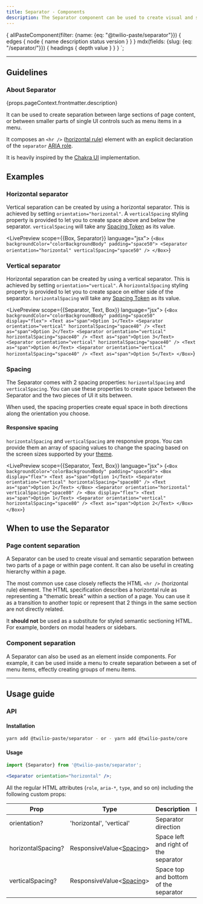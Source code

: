 ```yaml
---
title: Separator - Components
description: The Separator component can be used to create visual and semantic separation between UI elements or sections.
---
```



  {
    allPasteComponent(filter: {name: {eq: "@twilio-paste/separator"}}) {
      edges {
        node {
          name
          description
          status
          version
        }
      }
    }
    mdx(fields: {slug: {eq: "/separator/"}}) {
      headings {
        depth
        value
      }
    }
  }
`;

<ComponentHeader
  name="Separator"
  categoryRoute={SidebarCategoryRoutes.COMPONENTS}
  githubUrl="https://github.com/twilio-labs/paste/tree/master/packages/paste-core/components/separator"
  storybookUrl="https://twilio-labs.github.io/paste/?path=/story/components-separator--horizontal"
  abstractUrl="https://share.goabstract.com/85c81258-90b9-49c8-b34b-9418da5f2f00"
  data={props.data.allPasteComponent.edges}
/>

---

<contentwrapper>

<TableOfContents headings={props.data.mdx.headings} />

<content>

## Guidelines

### About Separator

<Paragraph>{props.pageContext.frontmatter.description}</Paragraph>

It can be used to create separation between large sections of page content, or between smaller parts of single UI controls such as menu items in a menu.

It composes an `<hr />` ([horizontal rule](https://www.w3.org/TR/html52/grouping-content.html#the-hr-element)) element with an explicit declaration of the `separator` [ARIA role](https://www.w3.org/TR/wai-aria-1.1/#separator).

It is heavily inspired by the [Chakra UI](https://chakra-ui.com/divider) implementation.

## Examples

### Horizontal separator

Vertical separation can be created by using a horizontal separator. This is achieved by setting `orientation="horizontal"`. A `verticalSpacing` styling property is provided to let you to create space above and below the separator. `verticalSpacing` will take any [Spacing Token](/tokens#spacings) as its value.

<LivePreview scope={{Box, Separator}} language="jsx">
  {`<Box backgroundColor="colorBackgroundBody" padding="space50">
  <Separator orientation="horizontal" verticalSpacing="space50" />
</Box>`}
</LivePreview>

### Vertical separator

Horizontal separation can be created by using a vertical separator. This is achieved by setting `orientation="vertical"`. A `horizontalSpacing` styling property is provided to let you to create space on either side of the separator. `horizontalSpacing` will take any [Spacing Token](/tokens#spacings) as its value.

<LivePreview scope={{Separator, Text, Box}} language="jsx">
  {`<Box backgroundColor="colorBackgroundBody" padding="space50" display="flex">
  <Text as="span">Option 1</Text>
  <Separator orientation="vertical" horizontalSpacing="space40" />
  <Text as="span">Option 2</Text>
  <Separator orientation="vertical" horizontalSpacing="space40" />
  <Text as="span">Option 3</Text>
  <Separator orientation="vertical" horizontalSpacing="space40" />
  <Text as="span">Option 4</Text>
  <Separator orientation="vertical" horizontalSpacing="space40" />
  <Text as="span">Option 5</Text>
</Box>`}
</LivePreview>

### Spacing

The Separator comes with 2 spacing properties: `horizontalSpacing` and `verticalSpacing`. You can use these properties to create space between the Separator and the two pieces of UI it sits between.

When used, the spacing properties create equal space in both directions along the orientation you choose.

#### Responsive spacing

`horizontalSpacing` and `verticalSpacing` are responsive props. You can provide them an array of spacing values to change the spacing based on the screen sizes supported by your [theme](/tokens/theme-package#theme-provider).

<LivePreview scope={{Separator, Text, Box}} language="jsx">
  {`<Box backgroundColor="colorBackgroundBody" padding="space50">
  <Box display="flex">
    <Text as="span">Option 1</Text>
    <Separator orientation="vertical" horizontalSpacing="space80" />
    <Text as="span">Option 2</Text>
  </Box>
  <Separator orientation="horizontal" verticalSpacing="space80" />
  <Box display="flex">
    <Text as="span">Option 1</Text>
    <Separator orientation="vertical" horizontalSpacing="space80" />
    <Text as="span">Option 2</Text>
  </Box>
</Box>`}
</LivePreview>

## When to use the Separator

### Page content separation

A Separator can be used to create visual and semantic separation between two parts of a page or within page content. It can also be useful in creating hierarchy within a page.

The most common use case closely reflects the HTML `<hr />` (horizontal rule) element. The HTML specification describes a horizontal rule as representing a "thematic break" within a section of a page. You can use it as a transition to another topic or represent that 2 things in the same section are not directly related.

It **should not** be used as a substitute for styled semantic sectioning HTML. For example, borders on modal headers or sidebars.

### Component separation

A Separator can also be used as an element inside components. For example, it can be used inside a menu to create separation between a set of menu items, effectly creating groups of menu items.

<DoDont>
  <Do title="Do" body="Use to create separation between two elements" preview={false} />
  <Dont
    title="Don't"
    body="Don't use as a substitute for styled semantic sectioning HTML, like borders on headers or sidebars"
    preview={false}
  />
</DoDont>

---

## Usage guide

### API

#### Installation

```bash
yarn add @twilio-paste/separator - or - yarn add @twilio-paste/core
```

#### Usage

```jsx
import {Separator} from '@twilio-paste/separator';

<Separator orientation="horizontal" />;
```

All the regular HTML attributes (`role`, `aria-*`, `type`, and so on) including the following custom props:

| Prop               | Type                                          | Description                           | Default |
| ------------------ | --------------------------------------------- | ------------------------------------- | ------- |
| orientation?       | 'horizontal', 'vertical'                      | Separator direction                   |         |
| horizontalSpacing? | ResponsiveValue<[Spacing](/tokens/#spacings)> | Space left and right of the separator |         |
| verticalSpacing?   | ResponsiveValue<[Spacing](/tokens/#spacings)> | Space top and bottom of the separator |         |

<Box marginTop="space90">
  <Changelog />
</Box>

</content>

</contentwrapper>
